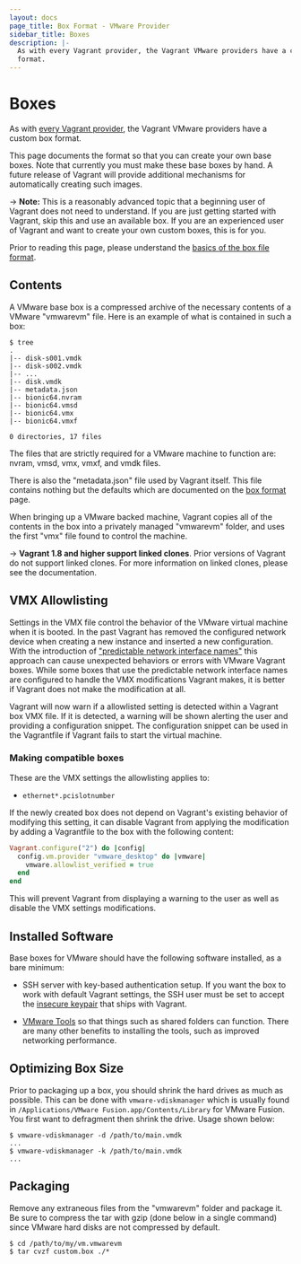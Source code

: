 ```yaml
---
layout: docs
page_title: Box Format - VMware Provider
sidebar_title: Boxes
description: |-
  As with every Vagrant provider, the Vagrant VMware providers have a custom box
  format.
---
```


# Boxes

As with [every Vagrant provider](/docs/providers/basic_usage), the
Vagrant VMware providers have a custom box format.

This page documents the format so that you can create your own base boxes.
Note that currently you must make these base boxes by hand. A future release
of Vagrant will provide additional mechanisms for automatically creating such
images.

-> **Note:** This is a reasonably advanced topic that
a beginning user of Vagrant does not need to understand. If you are
just getting started with Vagrant, skip this and use an available
box. If you are an experienced user of Vagrant and want to create
your own custom boxes, this is for you.

Prior to reading this page, please understand the
[basics of the box file format](/docs/boxes/format).

## Contents

A VMware base box is a compressed archive of the necessary contents
of a VMware "vmwarevm" file. Here is an example of what is contained
in such a box:

```shell-session
$ tree
.
|-- disk-s001.vmdk
|-- disk-s002.vmdk
|-- ...
|-- disk.vmdk
|-- metadata.json
|-- bionic64.nvram
|-- bionic64.vmsd
|-- bionic64.vmx
|-- bionic64.vmxf

0 directories, 17 files
```

The files that are strictly required for a VMware machine to function are:
nvram, vmsd, vmx, vmxf, and vmdk files.

There is also the "metadata.json" file used by Vagrant itself. This file
contains nothing but the defaults which are documented on the
[box format](/docs/boxes/format) page.

When bringing up a VMware backed machine, Vagrant copies all of the contents
in the box into a privately managed "vmwarevm" folder, and uses the first
"vmx" file found to control the machine.

-> **Vagrant 1.8 and higher support linked clones**. Prior versions
of Vagrant do not support linked clones. For more information on
linked clones, please see the documentation.

## VMX Allowlisting

Settings in the VMX file control the behavior of the VMware virtual machine
when it is booted. In the past Vagrant has removed the configured network
device when creating a new instance and inserted a new configuration. With
the introduction of ["predictable network interface names"][iface-names] this
approach can cause unexpected behaviors or errors with VMware Vagrant boxes.
While some boxes that use the predictable network interface names are configured
to handle the VMX modifications Vagrant makes, it is better if Vagrant does
not make the modification at all.

Vagrant will now warn if a allowlisted setting is detected within a Vagrant
box VMX file. If it is detected, a warning will be shown alerting the user
and providing a configuration snippet. The configuration snippet can be
used in the Vagrantfile if Vagrant fails to start the virtual machine.

### Making compatible boxes

These are the VMX settings the allowlisting applies to:

- `ethernet*.pcislotnumber`

If the newly created box does not depend on Vagrant's existing behavior of
modifying this setting, it can disable Vagrant from applying the modification
by adding a Vagrantfile to the box with the following content:

```ruby
Vagrant.configure("2") do |config|
  config.vm.provider "vmware_desktop" do |vmware|
    vmware.allowlist_verified = true
  end
end
```

This will prevent Vagrant from displaying a warning to the user as well as
disable the VMX settings modifications.

## Installed Software

Base boxes for VMware should have the following software installed, as
a bare minimum:

- SSH server with key-based authentication setup. If you want the box to
  work with default Vagrant settings, the SSH user must be set to accept
  the [insecure keypair](https://github.com/hashicorp/vagrant/blob/master/keys/vagrant.pub)
  that ships with Vagrant.

- [VMware Tools](https://kb.vmware.com/kb/340) so that things such as shared
  folders can function. There are many other benefits to installing the tools,
  such as improved networking performance.

## Optimizing Box Size

Prior to packaging up a box, you should shrink the hard drives as much as
possible. This can be done with `vmware-vdiskmanager` which is usually
found in `/Applications/VMware Fusion.app/Contents/Library` for VMware Fusion. You first
want to defragment then shrink the drive. Usage shown below:

```shell-session
$ vmware-vdiskmanager -d /path/to/main.vmdk
...
$ vmware-vdiskmanager -k /path/to/main.vmdk
...
```

## Packaging

Remove any extraneous files from the "vmwarevm" folder
and package it. Be sure to compress the tar with gzip (done below in a
single command) since VMware hard disks are not compressed by default.

```shell-session
$ cd /path/to/my/vm.vmwarevm
$ tar cvzf custom.box ./*
```

[iface-names]: https://www.freedesktop.org/wiki/Software/systemd/PredictableNetworkInterfaceNames/
